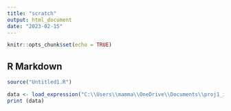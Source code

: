 ```yaml
---
title: "scratch"
output: html_document
date: "2023-02-15"
---
```


```r
knitr::opts_chunk$set(echo = TRUE)
```

## R Markdown

```r
source("Untitled1.R")

data <- load_expression("C:\\Users\\mamma\\OneDrive\\Documents\\proj1_intensity_data.csv")
print (data)
```

